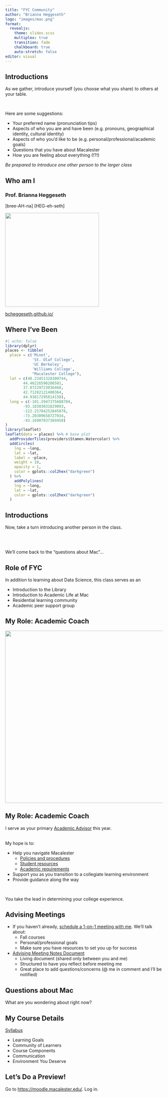 ```yaml
---
title: "FYC Community"
author: "Brianna Heggeseth"
logo: "images/mac.png"
format: 
  revealjs:
    theme: slides.scss
    multiplex: true
    transition: fade
    chalkboard: true
    auto-stretch: false
editor: visual
---
```


## Introductions {.smaller}

As we gather, introduce yourself (you choose what you share) to others at your table.

<br> 

Here are some suggestions:

-   Your preferred name (pronunciation tips)
-   Aspects of who you are and have been (e.g. pronouns, geographical identity, cultural identity)
-   Aspects of who you'd like to be (e.g. personal/professional/academic goals)
-   Questions that you have about Macalester
-   How you are feeling about everything (!?!)

*Be prepared to introduce one other person to the larger class*

## Who am I


### Prof. Brianna Heggeseth

\[bree-AH-na\] \[HEG-eh-seth\]

![](images/kids.jpeg){width="300"}

[bcheggeseth.github.io/](https://bcheggeseth.github.io/)

## Where I've Been

```r
#| echo: false
library(dplyr)
places <- tibble(
  place = c('Minot', 
            'St. Olaf College',
            'UC Berkeley',
            'Williams College',
            "Macalester College"),
  lat = c(48.23451328100744,
        44.46226590286501,
        37.87229723036468,
        42.71282121400364,
        44.93817295014158),
  long = c(-101.2947375688704,
        -93.18303031829093,
        -122.25784252845078,
        -73.20309658727034,
        -93.16907037369458)
)
library(leaflet)
leaflet(data = places) %>% # base plot
  addProviderTiles(providers$Stamen.Watercolor) %>%
  addCircles(
    lng = ~long,
    lat = ~lat,
    label = ~place,
    weight = 10,
    opacity = 1,
    color = gplots::col2hex("darkgreen")
  ) %>%
    addPolylines(
    lng = ~long,
    lat = ~lat,
    color = gplots::col2hex("darkgreen")
  )
```

## Introductions

Now, take a turn introducing another person in the class.

<br><br>

We'll come back to the "questions about Mac"... 

## Role of FYC

In addition to learning about Data Science, this class serves as an

- Introduction to the Library
- Introduction to Academic Life at Mac
- Residential learning community
- Academic peer support group


## My Role: Academic Coach


[![](images/coach.png){width="550"}](https://www.freeiconspng.com/img/9713)


## My Role: Academic Coach {.smaller}

I serve as your primary [Academic Advisor](https://www.macalester.edu/academicprograms/academicadvising/) this year. 

<br> 
My hope is to:

- Help you navigate Macalester 
    - [Policies and procedures](https://www.macalester.edu/academicprograms/academicpolicies/) 
    - [Student resources](https://www.macalester.edu/current-students/)
    - [Academic requirements](https://www.macalester.edu/academicprograms/first-semester-course-selection/graduation-requirements/)
- Support you as you transition to a collegiate learning environment
- Provide guidance along the way

<br>

You take the lead in determining your college experience.  

## Advising Meetings {.smaller}

- If you haven't already, [schedule a 1-on-1 meeting with me](https://calendar.google.com/calendar/selfsched?sstoken=UUJTeUhZMGlwVDFTfGRlZmF1bHR8YTBlOWRlN2UxYzAzYjNjNTc2N2U0ZTkzZWM1NWViNDM). We'll talk about:
  - Fall courses
  - Personal/professional goals
  - Make sure you have resources to set you up for success


- [Advising Meeting Notes Document](https://docs.google.com/document/d/1lTrnoLeqsoVrwMGk8bxy4-biGP2N66j-h3juUcTys0o/edit?usp=sharing)
  - Living document (shared only between you and me)
  - Structured to have you reflect before meeting me
  - Great place to add questions/concerns (@ me in comment and I'll be notified)



## Questions about Mac

What are you wondering about right now?


## My Course Details

[Syllabus](https://docs.google.com/presentation/d/1B_ontyO8GhUwwaKb4WRG8g-xM1B2avlgvm3d92_fBfw/edit)

-   Learning Goals
-   Community of Learners
-   Course Components
-   Communication
-   Environment You Deserve


## Let's Do a Preview!

Go to [https://moodle.macalester.edu/](https://moodle.macalester.edu/). Log in.
